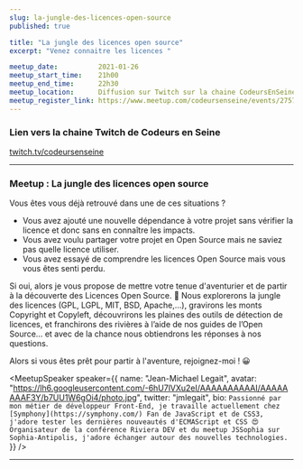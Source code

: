 ```yaml
---
slug: la-jungle-des-licences-open-source
published: true

title: "La jungle des licences open source"
excerpt: "Venez connaitre les licences "

meetup_date:          2021-01-26
meetup_start_time:    21h00
meetup_end_time:      22h30
meetup_location:      Diffusion sur Twitch sur la chaine CodeursEnSeine
meetup_register_link: https://www.meetup.com/codeursenseine/events/275727001/
---
```



### Lien vers la chaine Twitch de Codeurs en Seine

<a href="https://www.twitch.tv/codeursenseine">twitch.tv/codeursenseine</a>

---

### Meetup : La jungle des licences open source

Vous êtes vous déjà retrouvé dans une de ces situations ?

- Vous avez ajouté une nouvelle dépendance à votre projet sans vérifier la licence et donc sans en connaître les impacts.
- Vous avez voulu partager votre projet en Open Source mais ne saviez pas quelle licence utiliser.
- Vous avez essayé de comprendre les licences Open Source mais vous vous êtes senti perdu.

Si oui, alors je vous propose de mettre votre tenue d'aventurier et de partir à
la découverte des Licences Open Source. 🤠
Nous explorerons la jungle des licences (GPL, LGPL, MIT, BSD, Apache,...),
gravirons les monts Copyright et Copyleft, découvrirons les plaines des outils
de détection de licences, et franchirons des rivières à l’aide de nos guides de
l’Open Source… et avec de la chance nous obtiendrons les réponses à nos
questions.

Alors si vous êtes prêt pour partir à l'aventure, rejoignez-moi ! 😀

<MeetupSpeaker speaker={{
  name: "Jean-Michael Legait",
  avatar: "https://lh6.googleusercontent.com/-6hU7lVXu2eI/AAAAAAAAAAI/AAAAAAAAF3Y/b7UU1W6gOi4/photo.jpg",
  twitter: "jmlegait",
  bio: `
Passionné par mon métier de développeur Front-End, je travaille actuellement chez [Symphony](https://symphony.com/)
Fan de JavaScript et de CSS3, j'adore tester les dernières nouveautés d'ECMAScript et CSS 😍
Organisateur de la conférence Riviera DEV et du meetup JSSophia sur Sophia-Antipolis, j'adore échanger autour des nouvelles technologies.
`
}} />



---